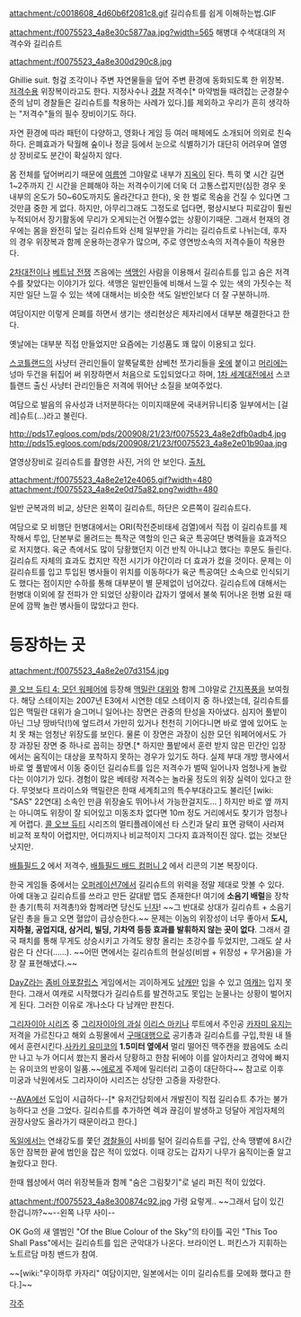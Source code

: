 attachment:/c0018608_4d60b6f2081c8.gif
길리슈트를 쉽게 이해하는법.GIF

attachment:/f0075523_4a8e30c5877aa.jpg?width=565
해병대 수색대대의 저격수와 길리슈트

attachment:/f0075523_4a8e300d290c8.jpg

Ghillie suit. 헝겊 조각이나 주변 자연물들을 덮어 주변 환경에 동화되도록 한 위장복. [[저격수]]용 위장복이라고도 한다. 지정사수나 [[경찰]] 저격수[* 마약범들 때려잡는 군경찰수준의 남미 경찰들은 길리슈트를 착용하는 사례가 있다.]를 제외하고 우리가 흔히 생각하는 "저격수"들의 필수 장비이기도 하다. 

자연 환경에 따라 패턴이 다양하고, 영화나 게임 등 여러 매체에도 소개되어 의외로 친숙하다. 은폐효과가 탁월해 숲이나 정글 등에서 눈으로 식별하기가 대단히 어려우며 열영상 장비로도 분간이 확실하지 않다.

몸 전체를 덮어버리기 때문에 [[여름]]엔 그야말로 내부가 [[지옥]]이 된다. 특히 몇 시간 길면 1~2주까지 긴 시간을 은폐해야 하는 저격수이기에 더욱 더 고통스럽지만(심한 경우 옷 내부의 온도가 50~60도까지도 올라간다고 한다), 옷 한 벌로 목숨을 건질 수 있다면 그것만큼 중한 게 없다. 하지만, 아무리그래도 그정도로 덥다면, 평상시보다 피로감이 훨씬 누적되어서 장기활동에 무리가 오게되는건 어쩔수없는 상황이기때문.
그래서 현재의 경우에는 몸을 완전히 덮는 길리슈트와 신체 일부만을 가리는 길리슈트로 나뉘는데, 후자의 경우 위장복과 함께 운용하는경우가 많으며, 주로 영연방소속의 저격수들이 착용한다.

[[2차대전]]이나 [[베트남 전쟁]] 즈음에는 [[색맹]]인 사람을 이용해서 길리슈트를 입고 숨은 저격수를 찾았다는 이야기가 있다. 색맹은 일반인들에 비해서 느낄 수 있는 색의 가짓수는 적지만 일단 느낄 수 있는 색에 대해서는 비슷한 색도 일반인보다 더 잘 구분하니까.

여담이지만 이렇게 은폐를 하면서 생기는 생리현상은 제자리에서 대부분 해결한다고 한다.

옛날에는 대부분 직접 만들었지만 요즘에는 기성품도 꽤 많이 이용되고 있다. 

[[스코틀랜드]]의 사냥터 관리인들이 알룩달록한 삼베천 쪼가리들을 [[옷]]에 붙이고 [[머리]]에는 넝마 두건을 뒤집어 써 위장하면서 처음으로 도입되었다고 하며, [[1차 세계대전]]에서 스코틀랜드 출신 사냥터 관리인들은 저격에 뛰어난 소질을 보여주었다.

여담으로 발음의 유사성과 너저분하다는 이미지때문에 국내커뮤니티중 일부에서는 [걸레]슈트(...)라고 불린다.

http://pds17.egloos.com/pds/200908/21/23/f0075523_4a8e2dfb0adb4.jpg
http://pds15.egloos.com/pds/200908/21/23/f0075523_4a8e2e01b90aa.jpg

열영상장비로 길리슈트를 촬영한 사진, 거의 안 보인다.
[http://blog.naver.com/dkvlvkvh?Redirect=Log&logNo=80066467313 출처.]

attachment:/f0075523_4a8e2e12e4065.gif?width=480
attachment:/f0075523_4a8e2e0d75a82.png?width=480

일반 군복과의 비교, 상단은 왼쪽이 길리슈트, 하단은 오른쪽이 길리슈트다.

여담으로 모 비행단 헌병대에서는 ORI(작전준비태세 검열)에서 직접 이 길리슈트를 제작해서 투입, 단본부로 몰려드는 특작군 역할의 인근 육군 특공여단 병력들을 효과적으로 저지했다. 육군 측에서도 많이 당황했던지 이건 반칙 아니냐고 했다는 후문도 들린다. 길리슈트 자체의 효과도 컸지만 작전 시기가 야간이라 더 효과가 컸을 것이다. 문제는 이 길리슈트를 입고 투입된 병사들이 위치를 이동하다가 육군 특공여단 소속으로 인식되기도 했다는 점이지만 수하를 통해 대부분이 별 문제없이 넘어갔다. 길리슈트에 대해서는 헌병대 이외에 잘 전파가 안 되었던 상황이라 갑자기 옆에서 불쑥 튀어나온 헌병 요원 때문에 깜짝 놀란 병사들이 많았다고 한다.


= 등장하는 곳 =
attachment:/f0075523_4a8e2e07d3154.jpg

[[콜 오브 듀티 4: 모던 워페어]]에 등장해 [[맥밀란 대위]]와 함께 그야말로 [[간지폭풍]]을 보여줬다. 해당 스테이지는 2007년 E3에서 시연한 데모 스테이지 중 하나였는데, 길리슈트를 입은 맥밀란 대위가 슬그머니 일어나는 장면은 관중의 탄성을 자아냈다. 심지어 풀밭이 아닌 그냥 땅바닥(!)에 엎드려서 가만히 있거나 천천히 기어다니면 바로 옆에 있어도 눈치 못 채는 엄청난 위장도를 보인다. 물론 이 장면은 과장이 심한 모던 워페어에서도 가장 과장된 장면 중 하나로 꼽히는 장면.[* 하지만 풀밭에서 훈련 받지 않은 민간인 입장에서는 움직이는 대상을 포착하지 못하는 경우가 있기도 하다. 실제 부대 개방 행사에서 바로 옆 풀밭에서 이동 중이던 길리슈트를 입은 저격수가 벌떡 일어나자 엄청나게 놀랐다는 이야기가 있다. 경험이 많은 베테랑 저격수는 놀라울 정도의 위장 실력이 있다고 한다. 무엇보다 프라이스와 맥밀란은 한때 세계최고의 특수부대라고도 불리던 [wiki: "SAS" 22연대] 소속인 만큼 위장술도 뛰어나서 가능한걸지도... ] 하지만 바로 옆 까지는 아니여도 위장이 잘 되어있고 미동조차 없다면 10m 정도 거리에서도 찾기가 엄청나게 어렵다.
[[콜 오브 듀티]] 시리즈의 멀티플레이에선 타 스킨과 달리 표면 광택이 사라져 비교적 포착이 어렵지만, 어디까지나 비교적이지 그다지 효과적이진 않다. 없는 것보단 낫지만.  

[[배틀필드 2]] 에서 저격수, [[배틀필드 배드 컴퍼니 2]] 에서 리콘의 기본 복장이다.

한국 게임들 중에서는 [[오퍼레이션7]]에서 길리슈트의 위력을 정말 제대로 맛볼 수 있다. 아예 대놓고 길리슈트를 쓰라고 만든 갈대밭 맵도 존재한다! 여기에 '''소음기 배럴'''을 장착한 총기(특히 저격총!)와 함께라면 당신도 [[닌자]]! ~~그 반대로 상대가 길리슈트 + 소음기 달린 총을 들고 오면 혈압이 급상승한다.~~ 문제는 이놈의 위장성이 너무 좋아서 '''도시, 지하철, 공업지대, 삼거리, 빌딩, 기차역 등등 효과를 발휘하지 않는 곳이 없다'''. 그래서 결국 패치를 통해 무게도 상승시키고 가격도 왕창 올리는 초강수를 두었지만, 그래도 살 사람은 다 산다(……). ~~어떤 면에서는 길리슈트의 현실성(비쌈 + 위장성 + 무거움)을 가장 잘 표현해냈다.~~

[[DayZ]]라는 [[좀비 아포칼립스]] 게임에서는 괴이하게도 [[남캐]]만 입을 수 있고 [[여캐]]는 입지 못한다. 그래서 여캐로 시작했다가 길리슈트를 발견하고도 못입는 눈물나는 상황이 벌어지게 된다. 그러한 이유로 개나소다 다 남캐만 판친다.

[[그리자이아 시리즈]] 중 [[그리자이아의 과실]] [[이리스 마키나]] 루트에서 주인공 [[카자미 유지]]는 저격을 가르친다고 해외 쇼핑몰에서 [[구매대행]]으로 공기총과 길리슈트를 구입,학원 내 뜰에서 훈련시킨다.[[사카키 유미코]]의 '''1.5미터 옆에서''' 멀리 떨어진 맥주캔을 쐈음에도 소리만 나고 누가 어디서 쐈는지 몰라서 당황하고 한참 뒤에야 이를 알아차리고 경악에 빠지는 유미코의 반응이 일품.~~[[에로게]] 주제에 밀리터리 고증이 대단하다~~ 참고로 이후 미궁과 낙원에서도 그리자이아 시리즈는 상당한 고증을 자랑한다. 

--[[AVA]]에선 도입이 시급하다--[* 유저간담회에서 개발진이 직접 길리슈트 추가는 불가능하다고 선을 그었다. 길리슈트를 추가하면 렉과 끊김이 발생하고 덩달아 게임자체의 권장사양도 올라가기 때문이라고 한다.]

[[독일]]에서는 연쇄강도를 쫓던 [[경찰]]들이 사비를 털어 길리슈트를 구입, 산속 땡볕에 8시간동안 잠복한 끝에 범인을 잡은 적이 있었다.
이때 강도는 갑자기 나무가 움직이는줄 알고 놀랐다고 한다.

한때 웹상에서 여러 위장복들과 함께 "숨은 그림찾기"로 널리 퍼진 적이 있었다.

attachment:/f0075523_4a8e300874c92.jpg
가령 요렇게..
~~그래서 답이 있긴 한겁니까?~~--왼쪽 나무 사이--

{{{#!HTML
<EMBED height=345 type=application/x-shockwave-flash width=565 src=http://vimeo.com/moogaloop.swf?clip_id=8718627&amp;server=vimeo.com&amp;show_title=1&amp;show_byline=1&amp;show_portrait=0&amp;color=&amp;fullscreen=1 allowfullscreen="true" allowNetworking="internal" allowScriptAccess="never" invokeURLS="false" autostart="false"></EMBED>}}}

OK Go의 새 앨범인 "Of the Blue Colour of the Sky"의 타이틀 곡인 "This Too Shall Pass"에서는 길리슈트를 입은 군악대가 나온다. 브라이언 L. 퍼킨스가 지휘하는 노트르담 마칭 밴드가 참여.

{{{#!html
<img src="http://cfile9.uf.tistory.com/image/137B493D4D3FC02B0358E0" height="667" width="500">
}}}
~~[wiki:"우이하루 카자리" 여담이지만, 일본에서는 이미 길리슈트를 모에화 했다고 한다.]~~

[[각주]]
